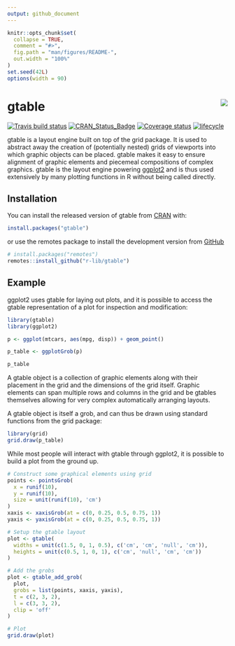 ```yaml
---
output: github_document
---
```


<!-- README.md is generated from README.Rmd. Please edit that file -->

```r
knitr::opts_chunk$set(
  collapse = TRUE,
  comment = "#>",
  fig.path = "man/figures/README-",
  out.width = "100%"
)
set.seed(42L)
options(width = 90)
```
# gtable <img src="man/figures/logo.png" align="right"/>

[![Travis build status](https://travis-ci.org/r-lib/gtable.svg?branch=master)](https://travis-ci.org/r-lib/gtable)
[![CRAN_Status_Badge](http://www.r-pkg.org/badges/version/gtable)](http://cran.r-project.org/package=gtable)
[![Coverage status](https://codecov.io/gh/r-lib/gtable/branch/master/graph/badge.svg)](https://codecov.io/github/r-lib/gtable?branch=master)
[![lifecycle](https://img.shields.io/badge/lifecycle-stable-brightgreen.svg)](https://www.tidyverse.org/lifecycle/#stable)

gtable is a layout engine built on top of the grid package. It is used to abstract away the creation of (potentially nested) grids of viewports into which graphic objects can be placed. gtable makes it easy to ensure alignment of graphic elements and piecemeal compositions of complex graphics. gtable is the layout engine powering [ggplot2](https://ggplot2.tidyverse.org) and is thus used extensively by many plotting functions in R without being called directly.

## Installation

You can install the released version of gtable from [CRAN](https://CRAN.R-project.org) with:

``` r
install.packages("gtable")
```

or use the remotes package to install the development version from [GitHub](https://github.com/r-lib/gtable)

```r
# install.packages("remotes")
remotes::install_github("r-lib/gtable")
```

## Example
ggplot2 uses gtable for laying out plots, and it is possible to access the gtable representation of a plot for inspection and modification:

```r
library(gtable)
library(ggplot2)

p <- ggplot(mtcars, aes(mpg, disp)) + geom_point()

p_table <- ggplotGrob(p)

p_table
```

A gtable object is a collection of graphic elements along with their placement in the grid and the dimensions of the grid itself. Graphic elements can span multiple rows and columns in the grid and be gtables themselves allowing for very complex automatically arranging layouts.

A gtable object is itself a grob, and can thus be drawn using standard functions from the grid package:

```r
library(grid)
grid.draw(p_table)
```

While most people will interact with gtable through ggplot2, it is possible to build a plot from the ground up.

```r
# Construct some graphical elements using grid
points <- pointsGrob(
  x = runif(10),
  y = runif(10),
  size = unit(runif(10), 'cm')
)
xaxis <- xaxisGrob(at = c(0, 0.25, 0.5, 0.75, 1))
yaxis <- yaxisGrob(at = c(0, 0.25, 0.5, 0.75, 1))

# Setup the gtable layout
plot <- gtable(
  widths = unit(c(1.5, 0, 1, 0.5), c('cm', 'cm', 'null', 'cm')),
  heights = unit(c(0.5, 1, 0, 1), c('cm', 'null', 'cm', 'cm'))
)

# Add the grobs
plot <- gtable_add_grob(
  plot,
  grobs = list(points, xaxis, yaxis),
  t = c(2, 3, 2),
  l = c(3, 3, 2),
  clip = 'off'
)

# Plot
grid.draw(plot)
```
